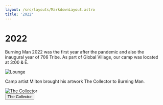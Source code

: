 ```yaml
---
layout: /src/layouts/MarkdownLayout.astro
title: '2022'
---
```


# 2022

Burning Man 2022 was the first year after the pandemic and also the inaugural year of 706 Tribe. As part of Global Village, our camp was located at 3:00 & E.

<img src="/src/assets/images/lounge2022.jpeg" alt="Lounge" class="w-4/5 mx-auto" />

Camp artist Milton brought his artwork The Collector to Burning Man.

<img src="/src/assets/images/collector.webp" alt="The Collector" class="w-4/5 mx-auto" />

<div class="flex justify-center">
    <button onclick={`window.location.href='2022/collector'`} class="btn btn-active btn-accent btn-lg btn-wide">
        The Collector
    </button>
</div>